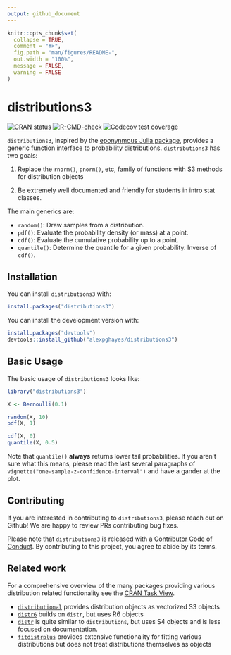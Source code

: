 ```yaml
---
output: github_document
---
```


<!-- README.md is generated from README.Rmd. Please edit that file -->

```r
knitr::opts_chunk$set(
  collapse = TRUE,
  comment = "#>",
  fig.path = "man/figures/README-",
  out.width = "100%",
  message = FALSE,
  warning = FALSE
)
```

# distributions3

<!-- badges: start -->
[![CRAN status](https://www.r-pkg.org/badges/version/distributions3)](https://cran.r-project.org/package=distributions3)
[![R-CMD-check](https://github.com/alexpghayes/distributions3/workflows/R-CMD-check/badge.svg)](https://github.com/alexpghayes/distributions3/actions)
[![Codecov test coverage](https://codecov.io/gh/alexpghayes/distributions3/branch/main/graph/badge.svg)](https://app.codecov.io/gh/alexpghayes/distributions3?branch=main)
<!-- badges: end -->

`distributions3`, inspired by the [eponynmous Julia package](https://github.com/JuliaStats/Distributions.jl), provides a generic function interface to probability distributions. `distributions3` has two goals:

1. Replace the `rnorm()`, `pnorm()`, etc, family of functions with S3 methods for distribution objects

2. Be extremely well documented and friendly for students in intro stat classes.

The main generics are:

- `random()`: Draw samples from a distribution.
- `pdf()`: Evaluate the probability density (or mass) at a point.
- `cdf()`: Evaluate the cumulative probability up to a point.
- `quantile()`: Determine the quantile for a given probability. Inverse of `cdf()`.

## Installation

You can install `distributions3` with:

``` r
install.packages("distributions3")
```

You can install the development version with:

``` r
install.packages("devtools")
devtools::install_github("alexpghayes/distributions3")
```

## Basic Usage

The basic usage of `distributions3` looks like:

```r
library("distributions3")

X <- Bernoulli(0.1)

random(X, 10)
pdf(X, 1)

cdf(X, 0)
quantile(X, 0.5)
```

Note that `quantile()` **always** returns lower tail probabilities. If you aren't sure what this means, please read the last several paragraphs of `vignette("one-sample-z-confidence-interval")` and have a gander at the plot.

## Contributing

If you are interested in contributing to `distributions3`, please reach out on Github! We are happy to review PRs contributing bug fixes.

Please note that `distributions3` is released with a
[Contributor Code of Conduct](https://alexpghayes.github.io/distributions3/CODE_OF_CONDUCT.html). By contributing to this project, you agree to abide by its terms.

## Related work

For a comprehensive overview of the many packages providing various distribution related functionality see the [CRAN Task View](https://cran.r-project.org/view=Distributions).

- [`distributional`](https://cran.r-project.org/package=distributional) provides distribution objects as vectorized S3 objects
- [`distr6`](https://cran.r-project.org/package=distr6) builds on `distr`, but uses R6 objects
- [`distr`](https://cran.r-project.org/package=distr) is quite similar to `distributions`, but uses S4 objects and is less focused on documentation. 
- [`fitdistrplus`](https://cran.r-project.org/package=fitdistrplus) provides extensive functionality for fitting various distributions but does not treat distributions themselves as objects
